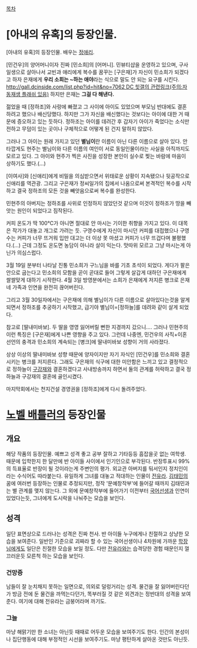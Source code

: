 [[목차]]

= [아내의 유혹]의 등장인물. =

[아내의 유혹]의 등장인물. 배우는 [[정애리]].

[민건우]의 양어머니이자 진짜 [민소희]의 [어머니]. 민뷰티샵을 운영하고 있으며, 구사일생으로 살아나서 교빈과 애리에게 복수를 꿈꾸는 [구은재]가 자신이 민소희가 되겠다고 하자 은재에게 '''우리 소희는 ~하는 애야'''라는 식으로 말도 안 되는 요구를 시킨다. [[http://gall.dcinside.com/list.php?id=hit&no=7062 DC 힛갤의 관련링크(주의:자동재생 플래쉬 있음)]] 하지만 은재는 '''그걸 다 해낸다.''' 

젊었을 때 [정하조]와 사랑에 빠졌고 그 사이에 아이도 있었으며 부모님 반대에도 결혼하려고 했으나 배신당했다. 하지만 그가 자신을 배신했다는 것보다는 아이에 대한 거 때문에 증오하고 있는 듯하다. 정하조는 아이를 데려간 후 갑자기 아이가 죽었다는 소식만 전하고 무덤이 있는 곳이나 구체적으로 어떻게 된 건지 말하지 않았다.

그러나 그 아이는 원래 가지고 있던 '''별님이'''란 이름이 아닌 다른 이름으로 살아 있다. 안타깝게도 현주는 별님이와 다른 이름의 여인이 서로 동일인물이라는 사실을 아직까지도 모르고 있다. 그 아이와 현주가 찍은 사진을 성장한 본인이 실수로 찢는 바람에 마음이 상하기도 했다.(…)

[이여사]와 [신애리]에게 비밀을 의심받으면서 위태로운 상황이 지속됐으나 뒷공작으로 신애리를 역관광. 그리고 구은재가 정씨일가의 집에서 나옴으로써 본격적인 복수를 시작하고 결국 정하조의 모든 것을 빼앗음으로써 복수를 완성한다.

민현주의 아버지는 정하조를 사위로 인정하지 않았던것 같으며 이것이 정하조가 땅을 빼앗는 원인이 되었다고 짐작된다. 

커피 온도가 딱 100℃가 아니면 절대로 안 마시는 기이한 취향을 가지고 있다. 이 대목은 작가가 대놓고 개그로 가려는 듯. 구영수에게 자신이 마시던 커피를 대접했으나 구영수는 커피가 너무 뜨거워 입만 대고는 더 이상 못 마셨고 커피가 너무 뜨겁다며 불평했다.(…) 근데 그정도 온도면 농담이 아니라 살이 익는다. 맛따위 모르고 그냥 마시는게 아닌가 의심스럽다.

3월 19일 분부터 나타날 진퉁 민소희가 구느님을 바를 기초 초석이 되었다. 게다가 팔은 안으로 굽는다고 민소희의 모함을 곧이 곧대로 들어 그렇게 살갑게 대하던 구은재에게 쌀쌀맞게 대하기 시작한다. 4월 3일 방영분에서는 소희가 은재에게 저지른 병크로 은재네 가족과 인연을 완전히 끊어버린다.

그리고 3월 30일자에서는 구은재에 의해 별님이가 다른 이름으로 살아있다는것을 알게되면서 정하조를 추궁하기 시작했고, 급기야 별님이=[정하늘]를 데려와 같이 살게 되었다.

참고로 [딸내미바보]. 두 딸을 영영 잃어버릴 뻔한 지경까지 갔으니…. 그러나 민현주의 이런 특징은 [구은재]에게 나쁜 영향을 주고 있다. 그런데 나중엔, 민건우의 사직+이혼 선언의 충격과 민소희의 계속되는 [병크]에 딸내미바보 성향이 거의 사라졌다.

상상 이상의 딸내미바보 성향 때문에 양자이지만 자기 자식인 [민건우]를 민소희와 결혼시키는 병크를 저지른다. 그래도 구은재의 식구에 대한 미안함은 느끼고 있고 결정적으로 정하늘이 [[구강재]]와 결혼하겠다고 사내방송까지 하면서 둘의 관계를 허락하고 결국 정하늘과 구강재의 결혼에 골인시켰다.

마지막회에서는 천지건설 경영권을 [정하조]에게 다시 돌려주었다.

= [[노벨 배틀러]]의 등장인물 =
== 개요 ==
해당 작품의 등장인물.
예쁘고 성격 좋고 공부 잘하고 기타등등 흠잡을곳 없는 여학생. 때문에 입학한지 한 달만에 반 아이들 사이에서 인기인으로 부각된다. 반장투표시 99%의 득표율로 반장이 될 것이라는게 주변인의 평가. 외교관 아버지를 둬서인지 정치인이라는 수식어도 따라붙는다. 유일하게 그녀를 대놓고 적대하는 인물이 [[전유라]]. [[김태민]]의 꿈에 여러번 등장하는 인물로 추정되지만, 정작 '문예창작부'에 들어갈 때까지 김태민과는 별 관계를 맺지 않는다. 그 외에 문예창작부에 들어가기 이전부터 [[국어선생]]과 인연이 있었다는듯, 그녀에게 도시락을 나눠주는 모습을 보인다.

== 성격 ==
일단 표면상으로 드러나는 성격은 진짜 천사. 반 아이들 누구에게나 친절하고 상냥한 모습을 보여준다. 일반인 기준으로 괴짜라 할 수 있는 국어선생이나 4차원에 가까운 [[학장님]]에게도 일단은 친절한 모습을 보일 정도. 다만 [[전유라]]와는 습격당한 경험 때문인지 껄끄러운듯 모른척 하는 모습을 보인다.

=== 건망증 ===
남들이 잘 눈치채지 못하는 일면으로, 의외로 덜렁거리는 성격. 물건을 잘 잃어버린다던가 방금 전에 둔 물건을 까먹는다던가, 똑부러질 것 같은 외견과는 정반대의 성격을 보여준다. 여기에 대해 전유라는 금붕어라며 까기도.

=== 그늘 ===
마냥 해맑기만 한 소녀는 아닌듯 때때로 어두운 모습을 보여주기도 한다. 인간의 본성이나 집단행동에 대해 부정적인 시선을 보여주기도. 마냥 평탄하게 살아온 것만도 아닌듯.
